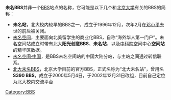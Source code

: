 '''未名BBS'''并非一个[[BBS|BBS]]站点的名称，它可能是以下几个和[[北京大学|北京大学]]有关的BBS的简称：

* '''未名站'''，北大校内较早的BBS之一，成立于1996年12月，次年2月在[[邓小平|邓小平]]去世的前后被关闭。
* [[未名空间|未名空间]]，主要面向北美留学生的商业化BBS，自称“海外华人第一门户”。未名空间站成立时带有北大'''阳光创意BBS'''、'''未名站'''、以及[[中国科学院|中科院]]空间中心'''空间站'''的精华区数据。
* [[未名空间·中国|未名空间·中国]]，是BBS未名空间站的中国大陆分站，与主站之间通过转信联系。
* [[北大未名BBS|北大未名BBS]]，北京大学目前的官方BBS，正式名称为“北大未名站”，曾用名'''S390 BBS'''，成立于2000年5月4日，于2002年12月31日改组，目前自己定位为北大校内交流平台
{{Disambiguation|Cat=拉丁字母中文混合消歧义}}
[[Category:BBS|Category:BBS]]